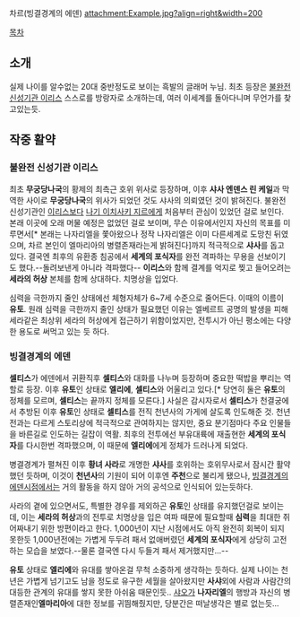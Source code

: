 차르(빙결경계의 에덴)
attachment:Example.jpg?align=right&width=200

[[목차]]

== 소개 ==
실제 나이를 알수없는 20대 중반정도로 보이는 흑발의 글래머 누님. 최초 등장은 [[불완전 신성기관 이리스]]
스스로를 방랑자로 소개하는데, 여러 이세계를 돌아다니며 무언가를 찾고있는듯.

== 작중 활약 ==
=== 불완전 신성기관 이리스 ===
최초 '''무궁당나국'''의 황제의 최측근 호위 위사로 등장하며, 이후 '''샤사 엔덴스 린 케일'''과 막역한 사이로 '''무궁당나국'''의 위사가 되었던 것도 샤사의 의뢰였던 것이 밝혀진다.
불완전 신성기관인 [[이리스]]보다 [[나기 이치사키 지르]]에게 처음부터 관심이 있었던 걸로 보인다. 
본래 이곳에 오래 머물 예정은 없었던 걸로 보이며, 무슨 이유에서인지 자신의 목표를 미루면서[* 본래는 나자리엘을 쫓아왔으나 정작 나자리엘은 이미 다른세계로 도망친 뒤였으며, 차르 본인이 엘마리아의 병렬존재라는게 밝혀진다]까지 적극적으로 '''샤사'''를 돕고있다. 결국엔 최후의 유환종 침공에서 '''세계의 포식자'''를 완전 격파하는 무용을 선보이기도 했다.--돌려보낸게 아니라 격파했다-- '''이리스'''와 함께 결계를 억지로 찢고 들어오려는 '''세라의 허상''' 본체를 함께 상대하다. 치명상을 입었다.

심력을 극한까지 줄인 상태에선 체형자체가 6~7세 수준으로 줄어든다. 이때의 이름이 '''유토'''. 원래 심력을 극한까지 줄인 상태가 필요했던 이유는 엘베르트 공명의 발생을 피해 세라같은 최상위 세라의 허상에게 접근하기 위함이었지만, 전투시가 아닌 평소에는 다양한 용도로 써먹고 있는 듯 하다.

=== 빙결경계의 에덴 ===
'''셀티스'''가 에덴에서 귀환직후 '''셀티스'''와 대화를 나누며 등장하며 중요한 떡밥을 뿌리는 역할로 등장.
이후 '''유토'''인 상태로 '''엘리에''', '''셀티스'''와 어울리고 있다.[* 당연히 둘은 '''유토'''의 정체를 모르며, '''셀티스'''는 끝까지 정체를 모른다.] 사실은 감시자로서 '''셀티스'''가 천결궁에서 추방된 이후 '''유토'''인 상태로 '''셀티스'''를 전직 천년사의 가게에 살도록 인도해준 것.
천년전과는 다르게 스토리상에 적극적으로 관여하지는 않지만, 중요 분기점마다 주요 인물들을 바른길로 인도하는 길잡이 역활.
최후의 전투에선 부유대륙에 재출현한 '''세계의 포식자'''를 다시한번 격파했으며, 이 때문에 '''엘리에'''에게 정체가 드러나게 되었다.

병결경계가 펼쳐진 이후 '''황녀 사라'''로 개명한 '''샤사'''를 호위하는 호위무사로서 잠시간 활약했던 듯하며, 이것이 '''천년사'''의 기원이 되어 이후엔 '''주천'''으로 불리게 됐으나, [[빙결경계의 에덴]]시점에서는 거의 활동을 하지 않아 거의 공석으로 인식되어 있는듯하다.

사라의 곁에 있으면서도, 특별한 경우를 제외하곤 '''유토'''인 상태를 유지했던걸로 보이는데, 이는 '''세라의 허상'''과의 전투로 치명상을 입은 여파 때문에 필요할때 '''심력'''을 최대한 쥐어짜내기 위한 방편이라고 한다. 1,000년이 지난 시점에서도 아직 완전히 회복이 되지 못한듯 1,000년전에는 가볍게 두두려 패서 없애버렸던 '''세계의 포식자'''에게 상당히 고전하는 모습을 보였다.--물론 결국엔 다시 두들겨 패서 제거했지만...--

'''유토''' 상태로 '''엘리에'''와 유대를 쌓아온걸 무척 소중하게 생각하는 듯하다. 실제 나이는 천년은 가볍게 넘기고도 남을 정도로 유구한 세월을 살아왔지만 '''사샤'''외에 사람과 사람간의 대등한 관계의 유대를 쌓지 못한 아쉬움 때문인듯.. 
[[샤오]]가 '''나자리엘'''의 행방과 자신의 병렬존재인'''엘마리아'''에 대한 정보를 귀띔해줬지만, 당분간은 떠날생각은 별로 없는듯...
